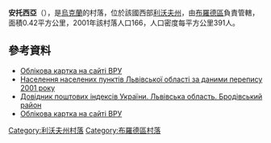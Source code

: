 {{coord|50|16|27|N|25|9|19|E|scale:100000|display=title}}

'''安托西亞'''（{{lang-uk|Антося}}），是[[烏克蘭|烏克蘭]]的村落，位於該國西部[[利沃夫州|利沃夫州]]，由[[布羅德區|布羅德區]]負責管轄，面積0.42平方公里，2001年該村落人口166，人口密度每平方公里391人。

==參考資料==
*[http://w1.c1.rada.gov.ua/pls/z7503/A005?rdat1=05.09.2014&rf7571=19101 Облікова картка на сайті ВРУ] {{Wayback|url=http://w1.c1.rada.gov.ua/pls/z7503/A005?rdat1=05.09.2014&rf7571=19101 |date=20181201005241 }}
*[http://pop-stat.mashke.org/ukraine-census-2001/lvivska.htm Населення населених пунктів Львівської області за даними перепису 2001 року] {{Wayback|url=http://pop-stat.mashke.org/ukraine-census-2001/lvivska.htm |date=20170903165308 }}
*[http://www.uaidx.com/13/281/index Довідник поштових індексів України. Львівська область. Бродівський район] {{Wayback|url=http://www.uaidx.com/13/281/index |date=20160202002802 }}
* [http://w1.c1.rada.gov.ua/pls/z7503/A005?rdat1=05.09.2014&rf7571=19101 Облікова картка на сайті ВРУ] {{Wayback|url=http://w1.c1.rada.gov.ua/pls/z7503/A005?rdat1=05.09.2014&rf7571=19101 |date=20181201005241 }}

{{DEFAULTSORT:Антося}}
[[Category:利沃夫州村落|Category:利沃夫州村落]]
[[Category:布羅德區村落|Category:布羅德區村落]]


{{Lviv-geo-stub}}